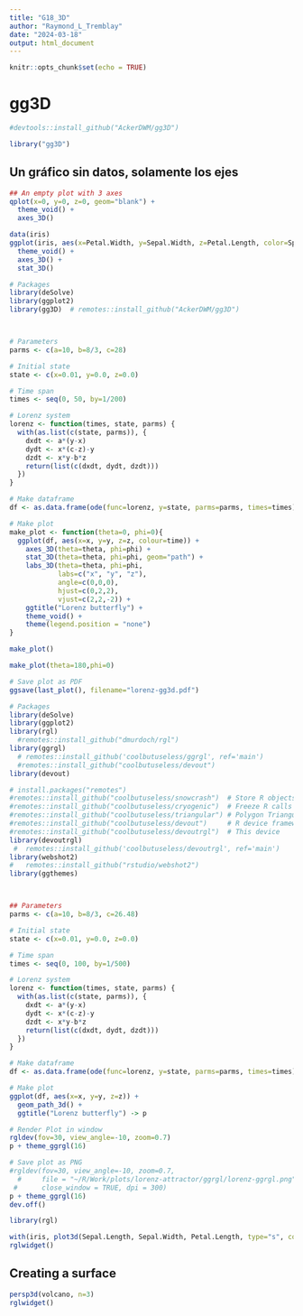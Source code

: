 ```yaml
---
title: "G18_3D"
author: "Raymond_L_Tremblay"
date: "2024-03-18"
output: html_document
---
```


```r
knitr::opts_chunk$set(echo = TRUE)
```



# gg3D


```r
#devtools::install_github("AckerDWM/gg3D")

library("gg3D")
```

## Un gráfico sin datos, solamente los ejes 

```r
## An empty plot with 3 axes
qplot(x=0, y=0, z=0, geom="blank") + 
  theme_void() +
  axes_3D()


```



```r
data(iris)
ggplot(iris, aes(x=Petal.Width, y=Sepal.Width, z=Petal.Length, color=Species)) + 
  theme_void() +
  axes_3D() +
  stat_3D()
```


```r
# Packages
library(deSolve)
library(ggplot2)
library(gg3D)  # remotes::install_github("AckerDWM/gg3D")



# Parameters
parms <- c(a=10, b=8/3, c=28)

# Initial state 
state <- c(x=0.01, y=0.0, z=0.0)

# Time span
times <- seq(0, 50, by=1/200)

# Lorenz system
lorenz <- function(times, state, parms) {
  with(as.list(c(state, parms)), {
    dxdt <- a*(y-x)
    dydt <- x*(c-z)-y
    dzdt <- x*y-b*z
    return(list(c(dxdt, dydt, dzdt)))
  })
}

# Make dataframe
df <- as.data.frame(ode(func=lorenz, y=state, parms=parms, times=times))

# Make plot
make_plot <- function(theta=0, phi=0){
  ggplot(df, aes(x=x, y=y, z=z, colour=time)) +
    axes_3D(theta=theta, phi=phi) +
    stat_3D(theta=theta, phi=phi, geom="path") +
    labs_3D(theta=theta, phi=phi, 
            labs=c("x", "y", "z"), 
            angle=c(0,0,0),
            hjust=c(0,2,2), 
            vjust=c(2,2,-2)) +
    ggtitle("Lorenz butterfly") +
    theme_void() +
    theme(legend.position = "none")
}

make_plot()

make_plot(theta=180,phi=0)

# Save plot as PDF
ggsave(last_plot(), filename="lorenz-gg3d.pdf")
```




```r
# Packages
library(deSolve)
library(ggplot2)
library(rgl)
  #remotes::install_github("dmurdoch/rgl")
library(ggrgl) 
  # remotes::install_github('coolbutuseless/ggrgl', ref='main')
  #remotes::install_github("coolbutuseless/devout")
library(devout)

# install.packages("remotes")
#remotes::install_github("coolbutuseless/snowcrash")  # Store R objects as images
#remotes::install_github("coolbutuseless/cryogenic")  # Freeze R calls + replay
#remotes::install_github("coolbutuseless/triangular") # Polygon Triangulation
#remotes::install_github("coolbutuseless/devout")     # R device framework
#remotes::install_github("coolbutuseless/devoutrgl")  # This device
library(devoutrgl) 
 #  remotes::install_github('coolbutuseless/devoutrgl', ref='main')
library(webshot2)
#   remotes::install_github("rstudio/webshot2")
library(ggthemes)



## Parameters
parms <- c(a=10, b=8/3, c=26.48)

# Initial state 
state <- c(x=0.01, y=0.0, z=0.0)

# Time span
times <- seq(0, 100, by=1/500)

# Lorenz system
lorenz <- function(times, state, parms) {
  with(as.list(c(state, parms)), {
    dxdt <- a*(y-x)
    dydt <- x*(c-z)-y
    dzdt <- x*y-b*z
    return(list(c(dxdt, dydt, dzdt)))
  })
}

# Make dataframe
df <- as.data.frame(ode(func=lorenz, y=state, parms=parms, times=times))

# Make plot
ggplot(df, aes(x=x, y=y, z=z)) +
  geom_path_3d() +
  ggtitle("Lorenz butterfly") -> p

# Render Plot in window
rgldev(fov=30, view_angle=-10, zoom=0.7)
p + theme_ggrgl(16) 

# Save plot as PNG
#rgldev(fov=30, view_angle=-10, zoom=0.7,
  #     file = "~/R/Work/plots/lorenz-attractor/ggrgl/lorenz-ggrgl.png", 
 #      close_window = TRUE, dpi = 300)
p + theme_ggrgl(16) 
dev.off()
```



```r
library(rgl)
```




```r

with(iris, plot3d(Sepal.Length, Sepal.Width, Petal.Length, type="s", col=as.integer(Species)))
rglwidget()
```


## Creating a surface

```r
persp3d(volcano, n=3)
rglwidget()
```